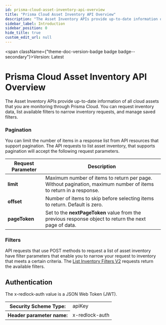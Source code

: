 ```yaml
---
id: prisma-cloud-asset-inventory-api-overview
title: "Prisma Cloud Asset Inventory API Overview"
description: "The Asset Inventory APIs provide up-to-date information of all cloud assets that you are monitoring through Prisma Cloud."
sidebar_label: Introduction
sidebar_position: 0
hide_title: true
custom_edit_url: null
---
```



<span className={"theme-doc-version-badge badge badge--secondary"}>Version: Latest</span>

<h1 className={"openapi__heading"}>Prisma Cloud Asset Inventory API Overview</h1>



The Asset Inventory APIs provide up-to-date information of all cloud assets that you are monitoring through Prisma Cloud.
You can request inventory data, list available filters to narrow inventory requests, and manage saved filters.

### Pagination

You can limit the number of items in a response list from API resources that support pagination. The API 
requests to list asset inventory, that supports pagination will accept the following request parameters.

Request Parameter  | Description  
-----------| -------
**limit** | Maximum number of items to return per page. Without pagination, maximum number of items to return in a response.
**offset** | Number of items to skip before selecting items to return. Default is zero.
**pageToken** | Set to the **nextPageToken** value from the previous response object to return the next page of data.

### Filters

API requests that use POST methods to request a list of asset inventory have filter parameters that enable you to narrow 
your request to inventory that meets a certain criteria. The 
[List Inventory Filters V2](/prisma-cloud/api/cspm/get-asset-inventory-v-2-dashboard-filter-options) 
requests return the available filters.


<div style={{"marginBottom":"2rem"}}><h2 id={"authentication"} style={{"marginBottom":"1rem"}}>Authentication</h2><SchemaTabs className={"openapi-tabs__security-schemes"}><TabItem label={"API Key: x-redlock-auth"} value={"x-redlock-auth"}>

The x-redlock-auth value is a JSON Web Token (JWT).

<div><table><tbody><tr><th>Security Scheme Type:</th><td>apiKey</td></tr><tr><th>Header parameter name:</th><td>x-redlock-auth</td></tr></tbody></table></div></TabItem></SchemaTabs></div>
      